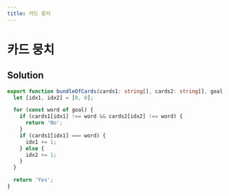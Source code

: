 ```yaml
---
title: 카드 뭉치
---
```


# 카드 뭉치

## Solution

```typescript filename="solution.ts" copy
export function bundleOfCards(cards1: string[], cards2: string[], goal: string[]): 'Yes' | 'No' {
  let [idx1, idx2] = [0, 0];

  for (const word of goal) {
    if (cards1[idx1] !== word && cards2[idx2] !== word) {
      return 'No';
    }
    if (cards1[idx1] === word) {
      idx1 += 1;
    } else {
      idx2 += 1;
    }
  }

  return 'Yes';
}
```

<ProblemLink
  codingSite="programmers"
  href="https://school.programmers.co.kr/learn/courses/30/lessons/159994"
  title="카드 뭉치"
/>
